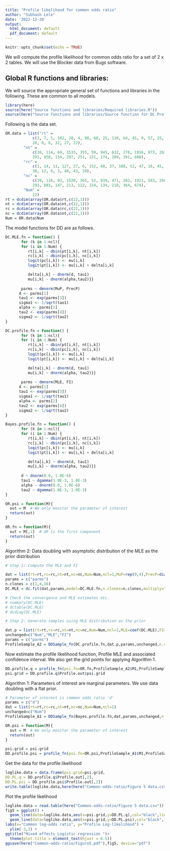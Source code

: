 ---
title: "Profile likelihood for common odds ratio"
author: "Subhash Lele"
date: '2022-12-20'
output:
  html_document: default
  pdf_document: default
---

```{r setup, include=FALSE}
knitr::opts_chunk$set(echo = TRUE)
```

We will compute the profile likelihood for common odds ratio for a set of 2 x 2 tables. We will use the Blocker data from Bugs software. 

## Global R functions and libraries:

We will source the appropriate general set of functions and libraries in the following. These are common to all models. 

```{r, message=FALSE}
library(here)
source(here("Source functions and libraries/Required libraries.R"))
source(here("Source functions and libraries/Source function for DC Profile likelihood_2.R"))

```
Following is the data set.

```{r}
OR.data = list("rt" =
            c(3, 7, 5, 102, 28, 4, 98, 60, 25, 138, 64, 45, 9, 57, 25, 33, 
            28, 8, 6, 32, 27, 22),
        "nt" =
            c(38, 114, 69, 1533, 355, 59, 945, 632, 278, 1916, 873, 263, 
            291, 858, 154, 207, 251, 151, 174, 209, 391, 680),
        "rc" =
            c(3, 14, 11, 127, 27, 6, 152, 48, 37, 188, 52, 47, 16, 45, 31, 
            38, 12, 6, 3, 40, 43, 39),
        "nc" =
            c(39, 116, 93, 1520, 365, 52, 939, 471, 282, 1921, 583, 266, 
            293, 883, 147, 213, 122, 154, 134, 218, 364, 674),
        "Num" =
            22)
rt = dcdim(array(OR.data$rt,c(22,1)))
nt = dcdim(array(OR.data$nt,c(22,1)))
rc = dcdim(array(OR.data$rc,c(22,1)))
nc = dcdim(array(OR.data$nt,c(22,1)))
Num = OR.data$Num
```
The model functions for DD are as follows.
```{r}
DC.MLE.fn = function() {
       for (k in 1:ncl){
       for (i in 1:Num) {
          rt[i,k] ~ dbin(pt[i,k], nt[i,k])
          rc[i,k] ~ dbin(pc[i,k], nc[i,k])
          logit(pc[i,k]) <- mu[i,k] 
          logit(pt[i,k]) <- mu[i,k] + delta[i,k]

          delta[i,k] ~ dnorm(d, tau1)
          mu[i,k] ~ dnorm(alpha,tau2)}}
       
       parms ~ dmnorm(MuP, PrecP)
      d <- parms[1]
      tau1 <- exp(parms[3])
      sigma1 <- 1/sqrt(tau1)
      alpha <- parms[2]
      tau2 <- exp(parms[4])
      sigma2 <- 1/sqrt(tau2)
}

DC.profile.fn = function() {
       for (k in 1:ncl){
       for (i in 1:Num) {
          rt[i,k] ~ dbin(pt[i,k], nt[i,k])
          rc[i,k] ~ dbin(pc[i,k], nc[i,k])
          logit(pc[i,k]) <- mu[i,k] 
          logit(pt[i,k]) <- mu[i,k] + delta[i,k]

          delta[i,k] ~ dnorm(d, tau1)
          mu[i,k] ~ dnorm(alpha, tau2)}}
       
       parms ~ dmnorm(MLE, FI)
      d <- parms[1]
      tau1 <- exp(parms[3])
      sigma1 <- 1/sqrt(tau1)
      alpha <- parms[2]
      tau2 <- exp(parms[4])
      sigma2 <- 1/sqrt(tau2)
}

Bayes.profile.fn = function() {
       for (k in 1:ncl){
       for (i in 1:Num) {
          rt[i,k] ~ dbin(pt[i,k], nt[i,k])
          rc[i,k] ~ dbin(pc[i,k], nc[i,k])
          logit(pc[i,k]) <- mu[i,k] 
          logit(pt[i,k]) <- mu[i,k] + delta[i,k]

          delta[i,k] ~ dnorm(d, tau1)
          mu[i,k] ~ dnorm(alpha, tau2)}}
       
       d ~ dnorm(0.0, 1.0E-6)
       tau1 ~ dgamma(1.0E-3, 1.0E-3)
       alpha ~ dnorm(0.0, 1.0E-6)
       tau2 ~ dgamma(1.0E-3, 1.0E-3)
}

OR.psi = function(M){
  out = M  # We only monitor the parameter of interest
  return(out)
}

OR.fn = function(M){
  out = M[,1]  # OR is the first component
  return(out)
}
```
Algorithm 2: Data doubling with asymptotic distribution of the MLE as the prior distribution
```{r}

# Step 1: Compute the MLE and FI

dat = list(rt=rt,rc=rc,nt=nt,nc=nc,Num=Num,ncl=1,MuP=rep(0,4),PrecP=diag(0.01,4,4))
params = c("parms")
n.clones = c(1,4,16)
DC.MLE = dc.fit(dat,params,model=DC.MLE.fn,n.clones=n.clones,multiply="ncl",unchanged=c("Num","MuP","PrecP"),n.chains=5, n.update=1000,n.iter=5000,n.adapt=2000)

# Check the convergence and MLE estimates etc.
# summary(DC.MLE)
# dctable(DC.MLE)
# dcdiag(DC.MLE)

# Step 2: Generate samples using MLE distribution as the prior

dat.p = list(rt=rt,rc=rc,nt=nt,nc=nc,Num=Num,ncl=1,MLE=coef(DC.MLE),FI=solve(vcov(DC.MLE)))
unchanged=c("Num","MLE","FI")
params = c("parms")
ProfileSample_A2 = DDSample_fn(DC.profile.fn,dat.p,params,unchanged,n.chains=50,n.update=1000,n.iter=1000,n.adapt=5000)
```

Now estimate the profile likelihood function, Profile MLE and associated confidence interval. We also get the grid points for applying Algorithm 1.
```{r}
DD.profile.q = profile_fn(psi.fn=OR.fn,ProfileSample_A2$M1,ProfileSample_A2$M2,method="c")
psi.grid = DD.profile.q$Profile.out$psi.grid
```
Algorithm 1: Parameters of interest are marginal parameters. We use data doubling with a flat prior.

```{r}
# Parameter of interest is common odds ratio 'd'
params = c("d")
dat = list(rt=rt,rc=rc,nt=nt,nc=nc,Num=Num,ncl=1)
unchanged=c("Num")
ProfileSample_A1 = DDSample_fn(Bayes.profile.fn,dat,params,unchanged,n.chains=5,n.update=1000,n.iter=1000,n.adapt=5000)

OR.psi = function(M){
  out = M  # We only monitor the parameter of interest
  return(out)
}

psi.grid = psi.grid
DD.profile.psi = profile_fn(psi.fn=OR.psi,ProfileSample_A1$M1,ProfileSample_A1$M2, method="c",psi.grid=psi.grid)
```
Get the data for the profile likelihood

```{r}
loglike.data = data.frame(psi.grid=psi.grid,
DD.PL.q = DD.profile.q$Profile.out[,2],
DD.PL.psi = DD.profile.psi$Profile.out[,2])
write.table(loglike.data,here(here("Common-odds-ratio/Figure 5 data.csv")))
```

Plot the profile likelihood
```{r}
loglike.data = read.table(here("Common-odds-ratio/Figure 5 data.csv"))
fig5 = ggplot() +
  geom_line(data=loglike.data,aes(x=psi.grid,y=DD.PL.q),col="black",linetype="dashed") +
  geom_line(data=loglike.data,aes(x=psi.grid,y=DD.PL.psi),col="black",linetype="twodash") +
labs(x="Common log-odds ratio", y="Profile Log-likelihood") +
  ylim(-3,1) + 
ggtitle("Mixed effects Logistic regression ")+
  theme(plot.title = element_text(hjust = 0.5))
ggsave(here("Common-odds-ratio/Figure5.pdf"),fig5, device="pdf")
```
